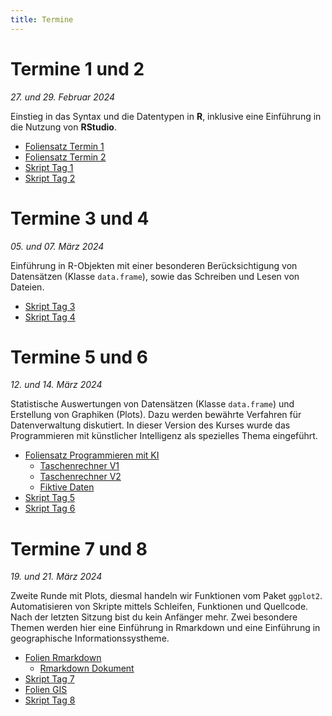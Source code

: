 ```yaml
---
title: Termine
---
```



# Termine 1 und 2

*27. und 29. Februar 2024*

Einstieg in das Syntax und die Datentypen in **R**, inklusive eine Einführung in
die Nutzung von **RStudio**.

- [Foliensatz Termin 1](Dateien/FolienRKurs-1.pdf)
- [Foliensatz Termin 2](Dateien/FolienRKurs-2.pdf)
- [Skript Tag 1](Dateien/Tag1.R)
- [Skript Tag 2](Dateien/Tag2.R)


# Termine 3 und 4

*05. und 07. März 2024*

Einführung in R-Objekten mit einer besonderen Berücksichtigung von Datensätzen
(Klasse `data.frame`), sowie das Schreiben und Lesen von Dateien.

- [Skript Tag 3](Dateien/Tag3.R)
- [Skript Tag 4](Dateien/Tag4.R)


# Termine 5 und 6

*12. und 14. März 2024*

Statistische Auswertungen von Datensätzen (Klasse `data.frame`) und Erstellung von Graphiken (Plots). Dazu werden bewährte Verfahren für Datenverwaltung diskutiert.
In dieser Version des Kurses wurde das Programmieren mit künstlicher Intelligenz als spezielles Thema eingeführt.

- [Foliensatz Programmieren mit KI](Dateien/Programmieren-mit-KI.pdf)
  - [Taschenrechner V1](Dateien/Taschenrechner_V1.R)
  - [Taschenrechner V2](Dateien/Taschenrechner_V2.R)
  - [Fiktive Daten](Dateien/FiktiveDaten.R)
- [Skript Tag 5](Dateien/Tag5.R)
- [Skript Tag 6](Dateien/Tag6.R)


# Termine 7 und 8

*19. und 21. März 2024*

Zweite Runde mit Plots, diesmal handeln wir Funktionen vom Paket `ggplot2`.
Automatisieren von Skripte mittels Schleifen, Funktionen und Quellcode.
Nach der letzten Sitzung bist du kein Anfänger mehr.
Zwei besondere Themen werden hier eine Einführung in Rmarkdown und eine Einführung in geographische Informationssystheme.

- [Folien Rmarkdown](Dateien/rmarkdown-intro.pdf)
  - [Rmarkdown Dokument](Dateien/document-1.Rmd)
- [Skript Tag 7](Dateien/Tag7.R)
- [Folien GIS](Dateien/gis-intro.pdf)
- [Skript Tag 8](Dateien/Tag8.R)
